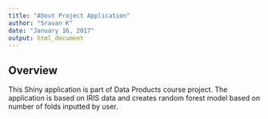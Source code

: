 ---
title: "About Project Application"
author: "Sravan K"
date: "January 16, 2017"
output: html_document
---

## Overview
This Shiny application is part of Data Products course project. 
The application is based on IRIS data and creates random forest model based on number of folds inputted by user.

